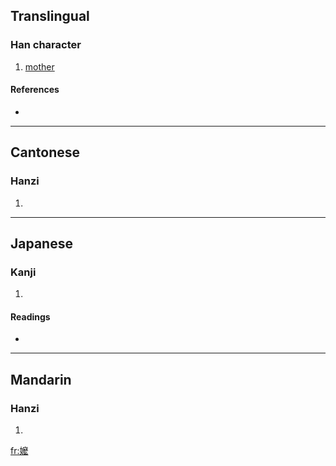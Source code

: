 {{also|嬷}}
==Translingual==

===Han character===
{{Han char|rn=38|rad=女|as=14|sn=17|four=4043<sub>2</sub>|canj=女戈金戈 (VICI)}}

# [[mother]]

====References====
* {{Han ref|kx=0272.270|dkj=06809|dj=0540.380|hdz=21087.140|uh=5B24|ud=23332|bh=C0A8|bd=49320}}

----

==Cantonese==

===Hanzi===
{{yue-hanzi|jyut=|y=ma1|sim=嬷}}

# {{defn|Cantonese}}

----

==Japanese==

===Kanji===
{{ja-kanji|grade=|rs=女14}}

# {{defn|Japanese}}

====Readings====
* {{ja-readings|on=[[ば]] (ba), [[ま]] (ma)|kun=}}

----

==Mandarin==

===Hanzi===
{{cmn-hanzi|sim=嬷|pin=[[mā]] ([[ma1]])|wg=ma<sup>1</sup>}}

# {{defn|Mandarin}}

[[fr:嬤]]